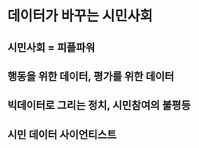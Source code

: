 # 데이터가 바꾸는 시민사회

## 시민사회 = 피플파워

## 행동을 위한 데이터, 평가를 위한 데이터

## 빅데이터로 그리는 정치, 시민참여의 불평등  

## 시민 데이터 사이언티스트
